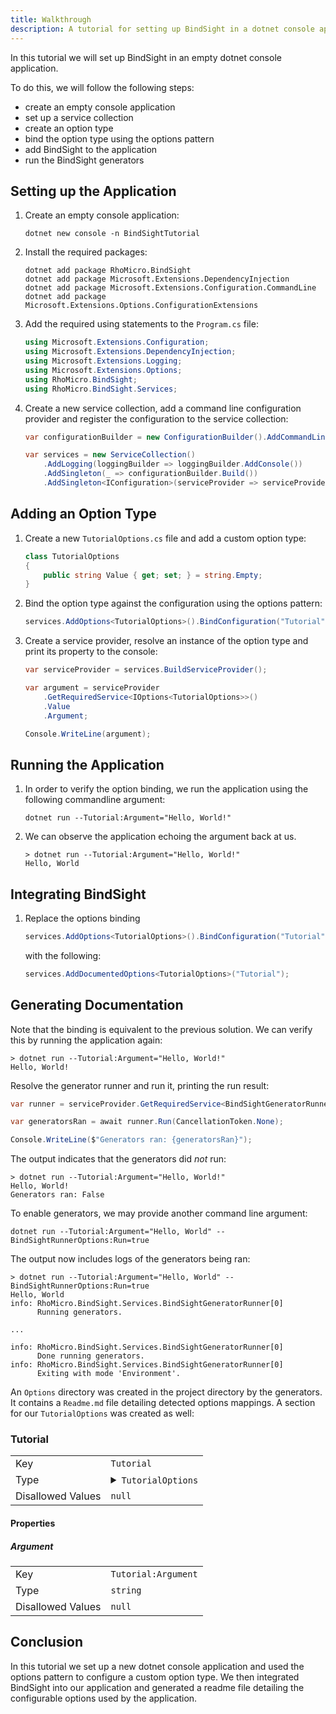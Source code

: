 ```yaml
---
title: Walkthrough
description: A tutorial for setting up BindSight in a dotnet console application.
---
```



In this tutorial we will set up BindSight in an empty dotnet console application.

To do this, we will follow the following steps:
- create an empty console application
- set up a service collection
- create an option type
- bind the option type using the options pattern
- add BindSight to the application
- run the BindSight generators

##  Setting up the Application

<Steps>

1. Create an empty console application:

    ```
    dotnet new console -n BindSightTutorial
    ```

2. Install the required packages:

    ```
    dotnet add package RhoMicro.BindSight
    dotnet add package Microsoft.Extensions.DependencyInjection
    dotnet add package Microsoft.Extensions.Configuration.CommandLine
    dotnet add package Microsoft.Extensions.Options.ConfigurationExtensions
    ```

3. Add the required using statements to the `Program.cs` file:

    ```cs
    using Microsoft.Extensions.Configuration;
    using Microsoft.Extensions.DependencyInjection;
    using Microsoft.Extensions.Logging;
    using Microsoft.Extensions.Options;
    using RhoMicro.BindSight;
    using RhoMicro.BindSight.Services;
    ```

4. Create a new service collection, add a command line configuration provider and register the configuration to the service collection:

    ```cs
    var configurationBuilder = new ConfigurationBuilder().AddCommandLine(args);

    var services = new ServiceCollection()
        .AddLogging(loggingBuilder => loggingBuilder.AddConsole())
        .AddSingleton(_ => configurationBuilder.Build())
        .AddSingleton<IConfiguration>(serviceProvider => serviceProvider.GetRequiredService<IConfigurationRoot>());
    ```

</Steps>

## Adding an Option Type

<Steps>

1. Create a new `TutorialOptions.cs` file and add a custom option type:

    ```cs
    class TutorialOptions
    {
        public string Value { get; set; } = string.Empty;
    }
    ```

2. Bind the option type against the configuration using the options pattern:

    ```cs
    services.AddOptions<TutorialOptions>().BindConfiguration("Tutorial");
    ```

3. Create a service provider, resolve an instance of the option type and print its property to the console:

    ```cs
    var serviceProvider = services.BuildServiceProvider();

    var argument = serviceProvider
        .GetRequiredService<IOptions<TutorialOptions>>()
        .Value
        .Argument;

    Console.WriteLine(argument);
    ```

</Steps>

## Running the Application

<Steps>

1. In order to verify the option binding, we run the application using the following commandline argument:

    ```
    dotnet run --Tutorial:Argument="Hello, World!"
    ```

2. We can observe the application echoing the argument back at us.

    ```
    > dotnet run --Tutorial:Argument="Hello, World!"
    Hello, World
    ```

</Steps>

## Integrating BindSight

1. Replace the options binding
    ```cs
    services.AddOptions<TutorialOptions>().BindConfiguration("Tutorial");
    ```

    with the following:
    ```cs
    services.AddDocumentedOptions<TutorialOptions>("Tutorial");
    ```

## Generating Documentation

Note that the binding is equivalent to the previous solution.
We can verify this by running the application again:
```
> dotnet run --Tutorial:Argument="Hello, World!"
Hello, World!
```

Resolve the generator runner and run it, printing the run result:
```cs
var runner = serviceProvider.GetRequiredService<BindSightGeneratorRunner>();

var generatorsRan = await runner.Run(CancellationToken.None);

Console.WriteLine($"Generators ran: {generatorsRan}");
```

The output indicates that the generators did *not* run:
```
> dotnet run --Tutorial:Argument="Hello, World!"
Hello, World!
Generators ran: False
```

To enable generators, we may provide another command line argument:
```
dotnet run --Tutorial:Argument="Hello, World" --BindSightRunnerOptions:Run=true
```

The output now includes logs of the generators being ran:
```
> dotnet run --Tutorial:Argument="Hello, World" --BindSightRunnerOptions:Run=true
Hello, World
info: RhoMicro.BindSight.Services.BindSightGeneratorRunner[0]
      Running generators.

...

info: RhoMicro.BindSight.Services.BindSightGeneratorRunner[0]
      Done running generators.
info: RhoMicro.BindSight.Services.BindSightGeneratorRunner[0]
      Exiting with mode 'Environment'.
```

An `Options` directory was created in the project directory by the generators.
It contains a `Readme.md` file detailing detected options mappings.
A section for our `TutorialOptions` was created as well:

### Tutorial
|  |  |
| -- | -- |
| Key | `Tutorial` |
| Type | <details><summary>```TutorialOptions```</summary>```TutorialOptions```</details> |
| Disallowed Values | `null` |
#### Properties
##### Argument
|  |  |
| -- | -- |
| Key | `Tutorial:Argument` |
| Type | ``string`` |
| Disallowed Values | `null` |

## Conclusion

In this tutorial we set up a new dotnet console application and used the options pattern to configure a custom option type.
We then integrated BindSight into our application and generated a readme file detailing the configurable options used by the application.
